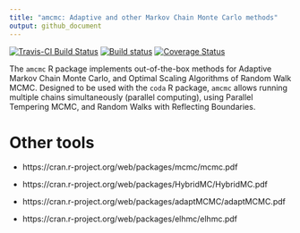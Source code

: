 ```yaml
---
title: "amcmc: Adaptive and other Markov Chain Monte Carlo methods"
output: github_document
---
```


[![Travis-CI Build Status](https://travis-ci.org/USCbiostats/amcmc.svg?branch=master)](https://travis-ci.org/USCbiostats/amcmc)
[![Build status](https://ci.appveyor.com/api/projects/status/3x9qj7imvoijb1vf?svg=true)](https://ci.appveyor.com/project/gvegayon/amcmc)
[![Coverage Status](https://img.shields.io/codecov/c/github/USCbiostats/amcmc/master.svg)](https://codecov.io/github/USCbiostats/amcmc?branch=master)

The `amcmc` R package implements out-of-the-box methods for Adaptive Markov Chain Monte Carlo, and Optimal Scaling Algorithms of Random Walk MCMC. Designed to be used with the `coda` R package, `amcmc` allows running multiple chains simultaneously (parallel computing), using Parallel Tempering MCMC, and Random Walks with Reflecting Boundaries.

# Other tools

*   https://cran.r-project.org/web/packages/mcmc/mcmc.pdf

*   https://cran.r-project.org/web/packages/HybridMC/HybridMC.pdf

*   https://cran.r-project.org/web/packages/adaptMCMC/adaptMCMC.pdf

*   https://cran.r-project.org/web/packages/elhmc/elhmc.pdf